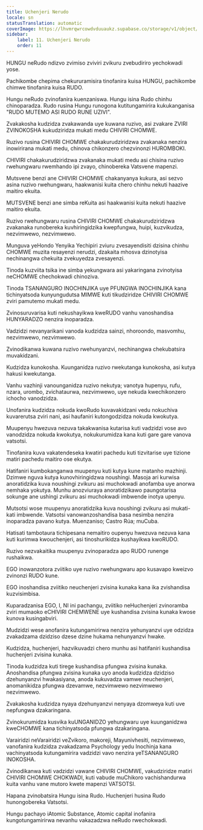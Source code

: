 ```yaml
---
title: Uchenjeri Nerudo
locale: sn
statusTranslation: automatic
coverImage: https://lhvmrqwrcowdvduuaukz.supabase.co/storage/v1/object/public/strapi-uploads/small_cover-educacion-fundamental.webp-2d51a7828a2b1309555be27f7e2a61a0.webp
sidebar:
    label: 11. Uchenjeri Nerudo
    order: 11
---
```

HUNGU neRudo ndizvo zvimiso zviviri zvikuru zvebudiriro yechokwadi yose.

Pachikombe chepima chekururamisira tinofanira kuisa HUNGU, pachikombe chimwe tinofanira kuisa RUDO.

Hungu neRudo zvinofanira kuenzaniswa. Hungu isina Rudo chinhu chinoparadza. Rudo rusina Hungu runogona kutitungamirira kukukanganisa "RUDO MUTEMO ASI RUDO RUNE UZIVI".

Zvakakosha kudzidza zvakawanda uye kuwana ruzivo, asi zvakare ZVIRI ZVINOKOSHA kukudziridza mukati medu CHIVIRI CHOMWE.

Ruzivo rusina CHIVIRI CHOMWE chakakurudziridzwa zvakanaka nenzira inowirirana mukati medu, chinova chikonzero chezvinonzi HUROMBOKI.

CHIVIRI chakakurudziridzwa zvakanaka mukati medu asi chisina ruzivo rwehungwaru rwemhando ipi zvayo, chinobereka Vatsvene mapenzi.

Mutsvene benzi ane CHIVIRI CHOMWE chakanyanya kukura, asi sezvo asina ruzivo rwehungwaru, haakwanisi kuita chero chinhu nekuti haazive maitiro ekuita.

MUTSVENE benzi ane simba reKuita asi haakwanisi kuita nekuti haazive maitiro ekuita.

Ruzivo rwehungwaru rusina CHIVIRI CHOMWE chakakurudziridzwa zvakanaka runobereka kuvhiringidzika kwepfungwa, huipi, kuzvikudza, nezvimwewo, nezvimwewo.

Munguva yeHondo Yenyika Yechipiri zviuru zvesayendisiti dzisina chinhu CHOMWE muzita resayenzi nerudzi, dzakaita mhosva dzinotyisa nechinangwa chekuita zvekuyedza zvesayenzi.

Tinoda kuzviita tsika ine simba yekungwara asi yakaringana zvinotyisa neCHOMWE chechokwadi chinoziva.

Tinoda TSANANGURO INOCHINJIKA uye PFUNGWA INOCHINJIKA kana tichinyatsoda kunyungudutsa MIMWE kuti tikudziridze CHIVIRI CHOMWE zviri pamutemo mukati medu.

Zvinosuruvarisa kuti nekushayikwa kweRUDO vanhu vanoshandisa HUNYARADZO nenzira inoparadza.

Vadzidzi nevanyarikani vanoda kudzidza sainzi, nhoroondo, masvomhu, nezvimwewo, nezvimwewo.

Zvinodikanwa kuwana ruzivo rwehunyanzvi, nechinangwa chekubatsira muvakidzani.

Kudzidza kunokosha. Kuunganidza ruzivo rwekutanga kunokosha, asi kutya hakusi kwekutanga.

Vanhu vazhinji vanounganidza ruzivo nekutya; vanotya hupenyu, rufu, nzara, urombo, zvichataurwa, nezvimwewo, uye nekuda kwechikonzero ichocho vanodzidza.

Unofanira kudzidza nokuda kwoRudo kuvavakidzani vedu nokuchiva kuvarerutsa zviri nani, asi haufaniri kutongodzidza nokuda kwokutya.

Muupenyu hwezuva nezuva takakwanisa kutarisa kuti vadzidzi vose avo vanodzidza nokuda kwokutya, nokukurumidza kana kuti gare gare vanova vatsotsi.

Tinofanira kuva vakatendeseka kwatiri pachedu kuti tizvitarise uye tizione matiri pachedu maitiro ose ekutya.

Hatifaniri kumbokanganwa muupenyu kuti kutya kune matanho mazhinji. Dzimwe nguva kutya kunovhiringidzwa noushingi. Masoja ari kurwisa anoratidzika kuva noushingi zvikuru asi muchokwadi anofamba uye anorwa nemhaka yokutya. Munhu anozviuraya anoratidzikawo paungotarisa sokunge ane ushingi zvikuru asi muchokwadi imbwende inotya upenyu.

Mutsotsi wose muupenyu anoratidzika kuva noushingi zvikuru asi mukati-kati imbwende. Vatsotsi vanowanzoshandisa basa nesimba nenzira inoparadza pavano kutya. Muenzaniso; Castro Rúa; muCuba.

Hatisati tambotaura tichipesana nemaitiro oupenyu hwezuva nezuva kana kuti kurimwa kwouchenjeri, asi tinoshurikidza kushayikwa kwoRUDO.

Ruzivo nezvakaitika muupenyu zvinoparadza apo RUDO runenge rushaikwa.

EGO inowanzotora zviitiko uye ruzivo rwehungwaru apo kusavapo kweizvo zvinonzi RUDO kune.

EGO inoshandisa zviitiko neuchenjeri zvisina kunaka kana ika zvishandisa kuzvisimbisa.

Kuparadzanisa EGO, I, NI ini pachangu, zviitiko neHuchenjeri zvinoramba zviri mumaoko eCHIVIRI CHEMWENE uye kushandisa zvisina kunaka kwose kunova kusingabviri.

Mudzidzi wese anofanira kutungamirirwa nenzira yehunyanzvi uye odzidza zvakadzama dzidziso dzese dzine hukama nehunyanzvi hwake.

Kudzidza, huchenjeri, hazvikuvadzi chero munhu asi hatifaniri kushandisa huchenjeri zvisina kunaka.

Tinoda kudzidza kuti tirege kushandisa pfungwa zvisina kunaka. Anoshandisa pfungwa zvisina kunaka uyo anoda kudzidza dzidziso dzehunyanzvi hwakasiyana, anoda kukuvadza vamwe neuchenjeri, anomanikidza pfungwa dzevamwe, nezvimwewo nezvimwewo nezvimwewo.

Zvakakosha kudzidza nyaya dzehunyanzvi nenyaya dzomweya kuti uve nepfungwa dzakaringana.

Zvinokurumidza kusvika kuUNGANIDZO yehungwaru uye kuunganidzwa kweCHOMWE kana tichinyatsoda pfungwa dzakaringana.

Varairidzi neVarairidzi veZvikoro, makoreji, Mayunivhesiti, nezvimwewo, vanofanira kudzidza zvakadzama Psychology yedu Inochinja kana vachinyatsoda kutungamirira vadzidzi vavo nenzira yeTSANANGURO INOKOSHA.

Zvinodikanwa kuti vadzidzi vawane CHIVIRI CHOMWE, vakudziridze matiri CHIVIRI CHOMWE CHOKWADI, kuti vabude muChikoro vachishandurwa kuita vanhu vane mutoro kwete mapenzi VATSOTSI.

Hapana zvinobatsira Hungu isina Rudo. Huchenjeri husina Rudo hunongobereka Vatsotsi.

Hungu pachayo iAtomic Substance, Atomic capital inofanira kungotungamirirwa nevanhu vakazadzwa neRudo rwechokwadi.

